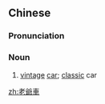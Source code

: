 {{also|老爷车}}
==Chinese==
{{zh-forms|s=老爷车|type=21}}
{{wikipedia|lang=zh}}

===Pronunciation===
{{zh-pron
|m=lǎoyéchē,tl2=y
|c=lou5 je4 ce1
|mn=lāu-iâ-chhia
|cat=n
}}

===Noun===
{{zh-noun}}

# [[vintage]] [[car]]; [[classic]] car

[[zh:老爺車]]